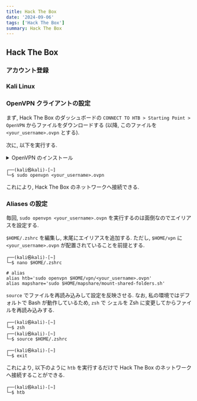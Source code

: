 ```yaml
---
title: Hack The Box
date: '2024-09-06'
tags: ['Hack The Box']
summary: Hack The Box
---
```


## Hack The Box

### アカウント登録

### Kali Linux

### OpenVPN クライアントの設定

まず, Hack The Box のダッシュボードの `CONNECT TO HTB > Starting Point > OpenVPN` からファイルをダウンロードする (以降, このファイルを `<your_username>.ovpn` とする). 

次に, 以下を実行する.

<details>
<summary>OpenVPN のインストール</summary>

```shell
$ sudo apt-get install openvpn
```
</details>

```shell
┌──(kali㉿kali)-[~]
└─$ sudo openvpn <your_username>.ovpn
```

これにより, Hack The Box のネットワークへ接続できる.

### Aliases の設定

毎回, `sudo openvpn <your_username>.ovpn` を実行するのは面倒なのでエイリアスを設定する.

`$HOME/.zshrc` を編集し, 末尾にエイリアスを追加する. ただし, `$HOME/vpn` に `<your_username>.ovpn` が配置されていることを前提とする.

```shell
┌──(kali㉿kali)-[~]
└─$ nano $HOME/.zshrc
```

```shell
# alias
alias htb='sudo openvpn $HOME/vpn/<your_username>.ovpn'
alias mapshare='sudo $HOME/mapshare/mount-shared-folders.sh'
```

`source` でファイルを再読み込みして設定を反映させる. 
なお, 私の環境ではデフォルトで Bash が動作しているため, `zsh` で シェルを Zsh に変更してからファイルを再読み込みする.

```shell
┌──(kali㉿kali)-[~]
└─$ zsh
┌──(kali㉿kali)-[~]
└─$ source $HOME/.zshrc

┌──(kali㉿kali)-[~]
└─$ exit
```

これにより, 以下のように `htb` を実行するだけで Hack The Box のネットワークへ接続することができる.

```shell
┌──(kali㉿kali)-[~]
└─$ htb
```
